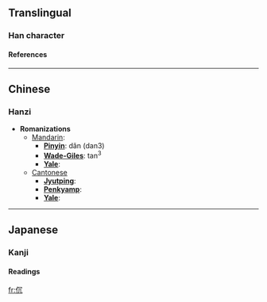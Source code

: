 ==Translingual==
===Han character===
{{Han char|rad=人|as=04|sn=6|four=2721<sub>0</sub>|canj=人月竹山 (OBHU)}}
====References====
{{Han ref|kx=0096.100|dkj=00448|dj=0204.050|hdz=10126.070|uh=4F14|ud=20244|bh=C9AF|bd=51631}}
----

==Chinese==
===Hanzi===


* '''Romanizations'''
** [[Mandarin]]:
*** '''[[Pinyin]]''': dǎn (dan3)
*** '''[[Wade-Giles]]''': tan<sup>3</sup>
*** '''[[Yale]]''': 
**[[Cantonese]]
***'''[[Jyutping]]''':
***'''[[Penkyamp]]''': 
***'''[[Yale]]''': 


----
==Japanese==
===Kanji===


{{ja-kanji|grade=|rs=人04}}
====Readings====
{{ja-readings|on=[[しん]] (shin), [[じん]] (jin)|kun=}}




[[fr:伔]]